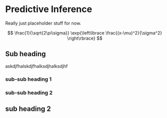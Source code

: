 # Predictive Inference

Really just placeholder stuff for now.

$$
\frac{1}{\sqrt{2\pi\sigma}} \exp{\left\lbrace \frac{(x-\mu)^2}{\sigma^2} \right\rbrace}
$$

## Sub heading 

askdjfhalskdjfhalksdjhalksdjhf

### sub-sub heading 1

### sub-sub heading 2

## sub heading 2

